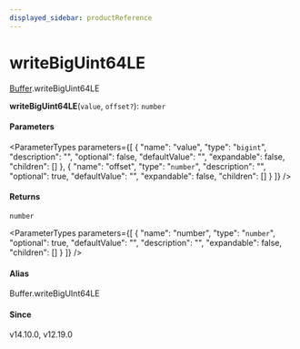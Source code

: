 ```yaml
---
displayed_sidebar: productReference
---
```



# writeBigUint64LE

[Buffer](../../interfaces/Buffer.mdx).writeBigUint64LE

**writeBigUint64LE**(`value`, `offset?`): `number`

#### Parameters

<ParameterTypes parameters={[
  {
    "name": "value",
    "type": "`bigint`",
    "description": "",
    "optional": false,
    "defaultValue": "",
    "expandable": false,
    "children": []
  },
  {
    "name": "offset",
    "type": "`number`",
    "description": "",
    "optional": true,
    "defaultValue": "",
    "expandable": false,
    "children": []
  }
]} />

#### Returns

`number`

<ParameterTypes parameters={[
  {
    "name": "number",
    "type": "`number`",
    "optional": true,
    "defaultValue": "",
    "description": "",
    "expandable": false,
    "children": []
  }
]} />

#### Alias

Buffer.writeBigUInt64LE

#### Since

v14.10.0, v12.19.0
